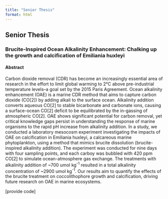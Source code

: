 ```yaml
---
title: "Senior Thesis"
format: html
---
```


## Senior Thesis
### Brucite-Inspired Ocean Alkalinity Enhancement: Chalking up the growth and calcification of Emiliania huxleyi
#### Abstract
Carbon dioxide removal (CDR) has become an increasingly essential area of research in the effort to limit global warming to 2°C above pre-industrial temperature levels–a goal set by the 2015 Paris Agreement. Ocean alkalinity enhancement (OAE) is a marine CDR method that aims to capture carbon dioxide (CO[2]) by adding alkali to the surface ocean. Alkalinity addition converts aqueous CO[2] to stable bicarbonate and carbonate ions, causing a surface-ocean CO[2] deficit to be equilibrated by the in-gassing of atmospheric CO[2]. OAE shows significant potential for carbon removal, yet critical knowledge gaps persist in understanding the response of marine organisms to the rapid pH increase from alkalinity addition. In a study, we conducted a laboratory mesocosm experiment investigating the impacts of OAE on calcification in Emiliania huxleyi, a calcareous marine phytoplankton, using a method that mimics brucite dissolution (brucite-inspired alkalinity addition). The experiment was conducted for nine days with four sampling points, and each carboy was bubbled with 420 ppm CO[2] to simulate ocean-atmosphere gas exchange. The treatments with alkalinity addition of ~700 umol kg^-1^ resulted in a total alkalinity concentration of ~2900 umol kg^-1^. Our results aim to quantify the effects of the brucite treatment on coccolithophore growth and calcification, driving future research on OAE in marine ecosystems.

[provide code]
